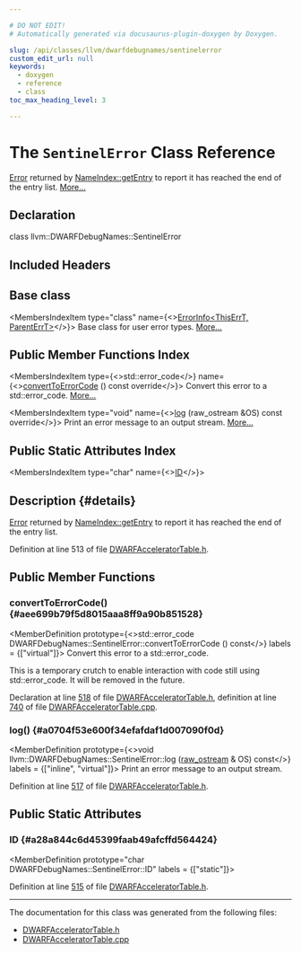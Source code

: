 ```yaml
---

# DO NOT EDIT!
# Automatically generated via docusaurus-plugin-doxygen by Doxygen.

slug: /api/classes/llvm/dwarfdebugnames/sentinelerror
custom_edit_url: null
keywords:
  - doxygen
  - reference
  - class
toc_max_heading_level: 3

---
```





# The `SentinelError` Class Reference

<DoxygenPage pluginConfig={pluginConfig}>

<a href="/docs/api/classes/llvm/error">Error</a> returned by <a href="/docs/api/classes/llvm/dwarfdebugnames/nameindex/#a8475a510867f94e8f55f39ed0697d833">NameIndex::getEntry</a> to report it has reached the end of the entry list. <a href="#details">More...</a>

## Declaration

<CodeBlock>class llvm::DWARFDebugNames::SentinelError</CodeBlock>

## Included Headers

<IncludesList>
<IncludesListItem
  filePath="llvm/DebugInfo/DWARF/DWARFAcceleratorTable.h"
  permalink="/docs/api/files/include/include/llvm/include/llvm/debuginfo/include/llvm/debuginfo/dwarf/dwarfacceleratortable-h"
  isLocal="true" />
</IncludesList>

## Base class

<MembersIndex>

<MembersIndexItem
  type="class"
  name={<><a href="/docs/api/classes/llvm/errorinfo">ErrorInfo&lt;ThisErrT, ParentErrT&gt;</a></>}>
Base class for user error types. <a href="/docs/api/classes/llvm/errorinfo/#details">More...</a>
</MembersIndexItem>

</MembersIndex>

## Public Member Functions Index

<MembersIndex>

<MembersIndexItem
  type={<>std::error&#95;code</>}
  name={<><a href="#aee699b79f5d8015aaa8ff9a90b851528">convertToErrorCode</a> () const override</>}>
Convert this error to a std::error&#95;code. <a href="#aee699b79f5d8015aaa8ff9a90b851528">More...</a>
</MembersIndexItem>

<MembersIndexItem
  type="void"
  name={<><a href="#a0704f53e600f34efafdaf1d007090f0d">log</a> (raw&#95;ostream &amp;OS) const override</>}>
Print an error message to an output stream. <a href="#a0704f53e600f34efafdaf1d007090f0d">More...</a>
</MembersIndexItem>

</MembersIndex>

## Public Static Attributes Index

<MembersIndex>

<MembersIndexItem
  type="char"
  name={<><a href="#a28a844c6d45399faab49afcffd564424">ID</a></>}>
</MembersIndexItem>

</MembersIndex>

## Description {#details}

<a href="/docs/api/classes/llvm/error">Error</a> returned by <a href="/docs/api/classes/llvm/dwarfdebugnames/nameindex/#a8475a510867f94e8f55f39ed0697d833">NameIndex::getEntry</a> to report it has reached the end of the entry list.

Definition at line 513 of file <a href="/docs/api/files/include/include/llvm/include/llvm/debuginfo/include/llvm/debuginfo/dwarf/dwarfacceleratortable-h">DWARFAcceleratorTable.h</a>.

<SectionDefinition>

## Public Member Functions

### convertToErrorCode() {#aee699b79f5d8015aaa8ff9a90b851528}

<MemberDefinition
  prototype={<>std::error&#95;code DWARFDebugNames::SentinelError::convertToErrorCode () const</>}
  labels = {["virtual"]}>
Convert this error to a std::error&#95;code.

This is a temporary crutch to enable interaction with code still using std::error&#95;code. It will be removed in the future.

Declaration at line <a href="/docs/api/files/include/include/llvm/include/llvm/debuginfo/include/llvm/debuginfo/dwarf/dwarfacceleratortable-h/#l00518">518</a> of file <a href="/docs/api/files/include/include/llvm/include/llvm/debuginfo/include/llvm/debuginfo/dwarf/dwarfacceleratortable-h">DWARFAcceleratorTable.h</a>, definition at line <a href="/docs/api/files/lib/lib/debuginfo/lib/debuginfo/dwarf/dwarfacceleratortable-cpp/#l00740">740</a> of file <a href="/docs/api/files/lib/lib/debuginfo/lib/debuginfo/dwarf/dwarfacceleratortable-cpp">DWARFAcceleratorTable.cpp</a>.
</MemberDefinition>

### log() {#a0704f53e600f34efafdaf1d007090f0d}

<MemberDefinition
  prototype={<>void llvm::DWARFDebugNames::SentinelError::log (<a href="/docs/api/classes/llvm/raw-ostream">raw&#95;ostream</a> &amp; OS) const</>}
  labels = {["inline", "virtual"]}>
Print an error message to an output stream.

Definition at line <a href="/docs/api/files/include/include/llvm/include/llvm/debuginfo/include/llvm/debuginfo/dwarf/dwarfacceleratortable-h/#l00517">517</a> of file <a href="/docs/api/files/include/include/llvm/include/llvm/debuginfo/include/llvm/debuginfo/dwarf/dwarfacceleratortable-h">DWARFAcceleratorTable.h</a>.
</MemberDefinition>

</SectionDefinition>

<SectionDefinition>

## Public Static Attributes

### ID {#a28a844c6d45399faab49afcffd564424}

<MemberDefinition
  prototype="char DWARFDebugNames::SentinelError::ID"
  labels = {["static"]}>

Definition at line <a href="/docs/api/files/include/include/llvm/include/llvm/debuginfo/include/llvm/debuginfo/dwarf/dwarfacceleratortable-h/#l00515">515</a> of file <a href="/docs/api/files/include/include/llvm/include/llvm/debuginfo/include/llvm/debuginfo/dwarf/dwarfacceleratortable-h">DWARFAcceleratorTable.h</a>.
</MemberDefinition>

</SectionDefinition>

<hr/>

The documentation for this class was generated from the following files:

<ul>
<li><a href="/docs/api/files/include/include/llvm/include/llvm/debuginfo/include/llvm/debuginfo/dwarf/dwarfacceleratortable-h">DWARFAcceleratorTable.h</a></li>
<li><a href="/docs/api/files/lib/lib/debuginfo/lib/debuginfo/dwarf/dwarfacceleratortable-cpp">DWARFAcceleratorTable.cpp</a></li>
</ul>

</DoxygenPage>
